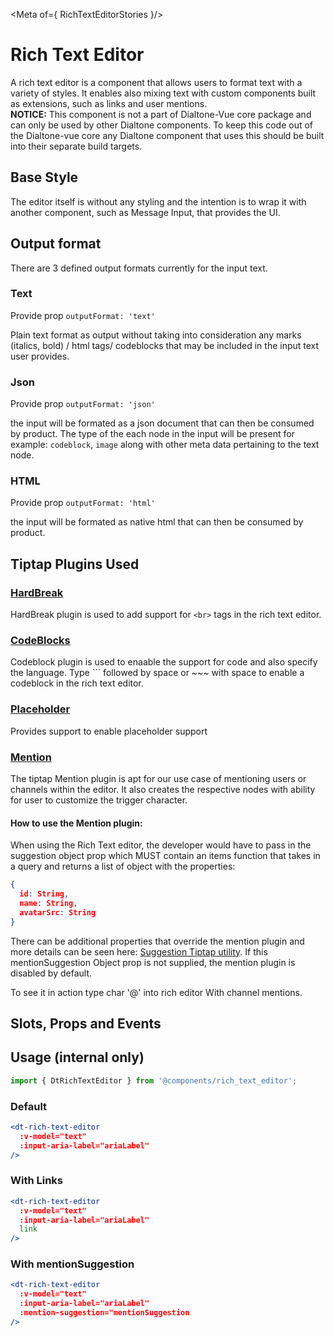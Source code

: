 

<Meta of={ RichTextEditorStories }/>

# Rich Text Editor

<Subtitle>
  A rich text editor is a component that allows users to format text with a
  variety of styles. It enables also mixing text with custom components built as
  extensions, such as links and user mentions.
</Subtitle>

<div class="d-notice d-notice--info d-wmx100p">
<b>NOTICE:</b> This component is not a part of Dialtone-Vue core package and can
only be used by other Dialtone components. To keep this code out of the
Dialtone-vue core any Dialtone component that uses this should be built into
their separate build targets.
</div>

## Base Style

The editor itself is without any styling and the intention is to wrap it with
another component, such as Message Input, that provides the UI.

<Canvas>
  <Story of={RichTextEditorStories.Default} />
</Canvas>

## Output format

There are 3 defined output formats currently for the input text.

### Text

Provide prop `outputFormat: 'text'`

Plain text format as output without taking into consideration any marks (italics, bold) / html tags/ codeblocks
that may be included in the input text user provides.

### Json

Provide prop `outputFormat: 'json'`

the input will be formated as a json document that can then be consumed by product.
The type of the each node in the input will be present for example: `codeblock`, `image`
along with other meta data pertaining to the text node.

### HTML

Provide prop `outputFormat: 'html'`

the input will be formated as native html that can then be consumed by product.

## Tiptap Plugins Used

### [HardBreak](https://tiptap.dev/api/nodes/hard-break)

HardBreak plugin is used to add support for `<br>` tags in the rich text editor.

### [CodeBlocks](https://tiptap.dev/api/nodes/code-block)

Codeblock plugin is used to enaable the support for code and also specify the language. Type ``` followed by space
or ~~~ with space to enable a codeblock in the rich text editor.

### [Placeholder](https://tiptap.dev/api/extensions/placeholder)

Provides support to enable placeholder support

### [Mention](https://tiptap.dev/api/nodes/mention)

The tiptap Mention plugin is apt for our use case of mentioning users or channels within the editor.
It also creates the respective nodes with ability for user to customize the trigger character.

#### How to use the Mention plugin:

When using the Rich Text editor, the developer would have to pass in the suggestion object prop
which MUST contain an items function that takes in a query and returns a list of object with the properties:

```json
{
  id: String,
  name: String,
  avatarSrc: String
}
```

There can be additional properties that override the mention plugin and
more details can be seen here: [Suggestion Tiptap utility](https://tiptap.dev/api/utilities/suggestion).
If this mentionSuggestion Object prop is not supplied, the mention plugin is disabled by default.

To see it in action type char '@' into rich editor With channel mentions.
<Canvas>
  <Story of={RichTextEditorStories.WithMentionSuggestions} />
</Canvas>

## Slots, Props and Events

<Controls />

## Usage (internal only)

```js
import { DtRichTextEditor } from '@components/rich_text_editor';
```

### Default

```jsx
<dt-rich-text-editor
  :v-model="text"
  :input-aria-label="ariaLabel"
/>
```

### With Links

```jsx
<dt-rich-text-editor
  :v-model="text"
  :input-aria-label="ariaLabel"
  link
/>
```

### With mentionSuggestion

```jsx
<dt-rich-text-editor
  :v-model="text"
  :input-aria-label="ariaLabel"
  :mention-suggestion="mentionSuggestion
/>
```
